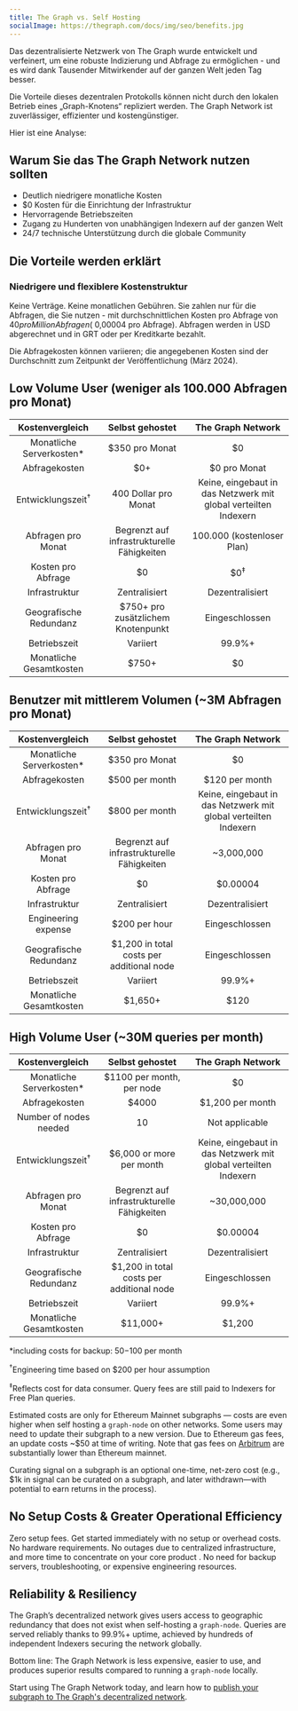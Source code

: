```yaml
---
title: The Graph vs. Self Hosting
socialImage: https://thegraph.com/docs/img/seo/benefits.jpg
---
```


Das dezentralisierte Netzwerk von The Graph wurde entwickelt und verfeinert, um eine robuste Indizierung und Abfrage zu ermöglichen - und es wird dank Tausender Mitwirkender auf der ganzen Welt jeden Tag besser.

Die Vorteile dieses dezentralen Protokolls können nicht durch den lokalen Betrieb eines „Graph-Knotens“ repliziert werden. The Graph Network ist zuverlässiger, effizienter und kostengünstiger.

Hier ist eine Analyse:

## Warum Sie das The Graph Network nutzen sollten

- Deutlich niedrigere monatliche Kosten
- $0 Kosten für die Einrichtung der Infrastruktur
- Hervorragende Betriebszeiten
- Zugang zu Hunderten von unabhängigen Indexern auf der ganzen Welt
- 24/7 technische Unterstützung durch die globale Community

## Die Vorteile werden erklärt

### Niedrigere und flexiblere Kostenstruktur

Keine Verträge. Keine monatlichen Gebühren. Sie zahlen nur für die Abfragen, die Sie nutzen - mit durchschnittlichen Kosten pro Abfrage von $40 pro Million Abfragen (~$0,00004 pro Abfrage). Abfragen werden in USD abgerechnet und in GRT oder per Kreditkarte bezahlt.

Die Abfragekosten können variieren; die angegebenen Kosten sind der Durchschnitt zum Zeitpunkt der Veröffentlichung (März 2024).

## Low Volume User (weniger als 100.000 Abfragen pro Monat)

|        Kostenvergleich       |               Selbst gehostet              |                        The Graph Network                        |
| :--------------------------: | :----------------------------------------: | :-------------------------------------------------------------: |
|   Monatliche Serverkosten\*  |               $350 pro Monat               |                                $0                               |
|         Abfragekosten        |                     $0+                    |                           $0 pro Monat                          |
| Entwicklungszeit<sup>†</sup> |            400 Dollar pro Monat            | Keine, eingebaut in das Netzwerk mit global verteilten Indexern |
|      Abfragen pro Monat      | Begrenzt auf infrastrukturelle Fähigkeiten |                    100.000 (kostenloser Plan)                   |
|      Kosten pro Abfrage      |                     $0                     |                          $0<sup>‡</sup>                         |
|         Infrastruktur        |                Zentralisiert               |                         Dezentralisiert                         |
|    Geografische Redundanz    |     $750+ pro zusätzlichem Knotenpunkt     |                          Eingeschlossen                         |
|         Betriebszeit         |                  Variiert                  |                              99.9%+                             |
|    Monatliche Gesamtkosten   |   <span className="highlight-row" />$750+  |                                $0                               |

## Benutzer mit mittlerem Volumen (~3M Abfragen pro Monat)

|        Kostenvergleich       |               Selbst gehostet              |                        The Graph Network                        |
| :--------------------------: | :----------------------------------------: | :-------------------------------------------------------------: |
|   Monatliche Serverkosten\*  |               $350 pro Monat               |                                $0                               |
|         Abfragekosten        |               $500 per month               |                          $120 per month                         |
| Entwicklungszeit<sup>†</sup> |               $800 per month               | Keine, eingebaut in das Netzwerk mit global verteilten Indexern |
|      Abfragen pro Monat      | Begrenzt auf infrastrukturelle Fähigkeiten |                            ~3,000,000                           |
|      Kosten pro Abfrage      |                     $0                     |                             $0.00004                            |
|         Infrastruktur        |                Zentralisiert               |                         Dezentralisiert                         |
|      Engineering expense     |                $200 per hour               |                          Eingeschlossen                         |
|    Geografische Redundanz    |  $1,200 in total costs per additional node |                          Eingeschlossen                         |
|         Betriebszeit         |                  Variiert                  |                              99.9%+                             |
|    Monatliche Gesamtkosten   | <span className="highlight-row" /> $1,650+ |                               $120                              |

## High Volume User (~30M queries per month)

|        Kostenvergleich       |               Selbst gehostet               |                        The Graph Network                        |
| :--------------------------: | :-----------------------------------------: | :-------------------------------------------------------------: |
|   Monatliche Serverkosten\*  |          $1100 per month, per node          |                                $0                               |
|         Abfragekosten        |                    $4000                    |                         $1,200 per month                        |
|    Number of nodes needed    |                      10                     |                          Not applicable                         |
| Entwicklungszeit<sup>†</sup> |           $6,000 or more per month          | Keine, eingebaut in das Netzwerk mit global verteilten Indexern |
|      Abfragen pro Monat      |  Begrenzt auf infrastrukturelle Fähigkeiten |                           ~30,000,000                           |
|      Kosten pro Abfrage      |                      $0                     |                             $0.00004                            |
|         Infrastruktur        |                Zentralisiert                |                         Dezentralisiert                         |
|    Geografische Redundanz    |  $1,200 in total costs per additional node  |                          Eingeschlossen                         |
|         Betriebszeit         |                   Variiert                  |                              99.9%+                             |
|    Monatliche Gesamtkosten   | <span className="highlight-row" /> $11,000+ |                              $1,200                             |

\*including costs for backup: $50-$100 per month

<sup>†</sup>Engineering time based on $200 per hour assumption

<sup>‡</sup>Reflects cost for data consumer. Query fees are still paid to Indexers for Free Plan queries.

Estimated costs are only for Ethereum Mainnet subgraphs — costs are even higher when self hosting a `graph-node` on other networks. Some users may need to update their subgraph to a new version. Due to Ethereum gas fees, an update costs ~$50 at time of writing. Note that gas fees on [Arbitrum](/archived/arbitrum/arbitrum-faq/) are substantially lower than Ethereum mainnet.

Curating signal on a subgraph is an optional one-time, net-zero cost (e.g., $1k in signal can be curated on a subgraph, and later withdrawn—with potential to earn returns in the process).

## No Setup Costs & Greater Operational Efficiency

Zero setup fees. Get started immediately with no setup or overhead costs. No hardware requirements. No outages due to centralized infrastructure, and more time to concentrate on your core product . No need for backup servers, troubleshooting, or expensive engineering resources.

## Reliability & Resiliency

The Graph’s decentralized network gives users access to geographic redundancy that does not exist when self-hosting a `graph-node`. Queries are served reliably thanks to 99.9%+ uptime, achieved by hundreds of independent Indexers securing the network globally.

Bottom line: The Graph Network is less expensive, easier to use, and produces superior results compared to running a `graph-node` locally.

Start using The Graph Network today, and learn how to [publish your subgraph to The Graph's decentralized network](/subgraphs/quick-start/).
